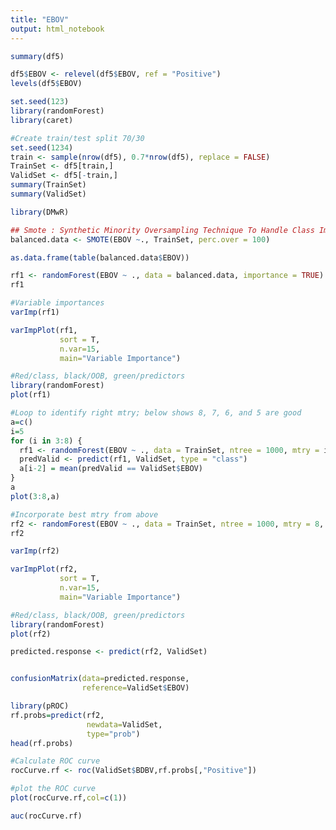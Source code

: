 ---
title: "EBOV"
output: html_notebook
---


```{r}
summary(df5)
```
```{r}
df5$EBOV <- relevel(df5$EBOV, ref = "Positive")
levels(df5$EBOV)
```



```{r}
set.seed(123)
library(randomForest)
library(caret)
```

```{r}
#Create train/test split 70/30
set.seed(1234)
train <- sample(nrow(df5), 0.7*nrow(df5), replace = FALSE)
TrainSet <- df5[train,]
ValidSet <- df5[-train,]
summary(TrainSet)
summary(ValidSet)
```
```{r}
library(DMwR)

## Smote : Synthetic Minority Oversampling Technique To Handle Class Imbalance In Binary Classification; code below puts it at 1:1 balance
balanced.data <- SMOTE(EBOV ~., TrainSet, perc.over = 100)

as.data.frame(table(balanced.data$EBOV))
```

```{r}
rf1 <- randomForest(EBOV ~ ., data = balanced.data, importance = TRUE)
rf1
```
```{r}
#Variable importances
varImp(rf1)
```

```{r}
varImpPlot(rf1,  
           sort = T,
           n.var=15,
           main="Variable Importance")
```

```{r}
#Red/class, black/OOB, green/predictors
library(randomForest)
plot(rf1)
```

```{r}
#Loop to identify right mtry; below shows 8, 7, 6, and 5 are good
a=c()
i=5
for (i in 3:8) {
  rf1 <- randomForest(EBOV ~ ., data = TrainSet, ntree = 1000, mtry = i, importance = TRUE)
  predValid <- predict(rf1, ValidSet, type = "class")
  a[i-2] = mean(predValid == ValidSet$EBOV)
}
a
plot(3:8,a)
```
```{r}
#Incorporate best mtry from above
rf2 <- randomForest(EBOV ~ ., data = TrainSet, ntree = 1000, mtry = 8, importance = TRUE)
rf2
```
```{r}
varImp(rf2)
```

```{r}
varImpPlot(rf2,  
           sort = T,
           n.var=15,
           main="Variable Importance")
```

```{r}
#Red/class, black/OOB, green/predictors
library(randomForest)
plot(rf2)
```
```{r}
predicted.response <- predict(rf2, ValidSet)


confusionMatrix(data=predicted.response,  
                reference=ValidSet$EBOV)
```
```{r}
library(pROC)
rf.probs=predict(rf2,
                 newdata=ValidSet,
                 type="prob")
head(rf.probs)
```
```{r}
#Calculate ROC curve
rocCurve.rf <- roc(ValidSet$BDBV,rf.probs[,"Positive"])
```
```{r}
#plot the ROC curve
plot(rocCurve.rf,col=c(1))
```

```{r}
auc(rocCurve.rf)
```

